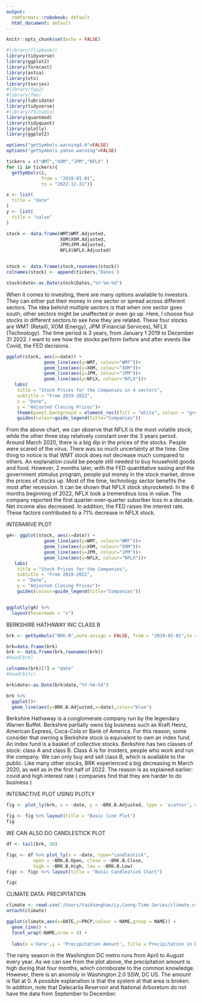 ```yaml
---
output:
  rmdformats::robobook: default
  html_document: default
---
```


```r
knitr::opts_chunk$set(echo = FALSE)
```

```r
#library(flipbookr)
library(tidyverse)
library(ggplot2)
library(forecast)
library(astsa) 
library(xts)
library(tseries)
#library(fpp2)
#library(fma)
library(lubridate)
library(tidyverse)
#library(TSstudio)
library(quantmod)
library(tidyquant)
library(plotly)
library(ggplot2)

```

```r
options("getSymbols.warning4.0"=FALSE)
options("getSymbols.yahoo.warning"=FALSE)

tickers = c("WMT","XOM","JPM","NFLX" )
for (i in tickers){
  getSymbols(i,
             from = "2019-01-01",
             to = "2022-12-31")}

x <- list(
  title = "date"
)
y <- list(
  title = "value"
)

stock <- data.frame(WMT$WMT.Adjusted,
                    XOM$XOM.Adjusted,
                    JPM$JPM.Adjusted,
                    NFLX$NFLX.Adjusted)


stock <- data.frame(stock,rownames(stock))
colnames(stock) <- append(tickers,'Dates')

stock$date<-as.Date(stock$Dates,"%Y-%m-%d")
```

When it comes to investing, there are many options available to investors. They can either put their money in one sector or spread across different sectors. The idea behind multiple sectors is that when one sector goes south, other sectors might be unaffected or even go up. Here, I choose four stocks in different sectors to see how they are related. These four stocks are WMT (Retail), XOM (Energy), JPM (Financial Services), NFLX (Technology). The time period is 3 years, from January 1 2019 to December 31 2022. I want to see how the stocks perform before and after events like Covid, the FED decisions.

```r
ggplot(stock, aes(x=date)) +
              geom_line(aes(y=WMT, colour="WMT"))+
              geom_line(aes(y=XOM, colour="XOM"))+
              geom_line(aes(y=JPM, colour="JPM"))+
              geom_line(aes(y=NFLX, colour="NFLX"))+
   labs(
    title = "Stock Prices for the Companies in 4 sectors",
    subtitle = "From 2019-2022",
    x = "Date",
    y = "Adjusted Closing Prices")+
    theme(panel.background = element_rect(fill = "white", colour = "grey50"))+
    guides(colour=guide_legend(title="Companies")) 
```

From the above chart, we can observe that NFLX is the most volatile stock; while the other three stay relatively constant over the 3 years period. Around March 2020, there is a big dip in the prices of the stocks. People were scared of the virus. There was so much uncertainty at the time. One thing to notice is that WMT stock does not decrease much compared to others. An explanation could be people still needed to buy household goods and food. However, 2 months later, with the FED quantitative easing and the government stimulus program, people put money in the stock market, drove the prices of stocks up. Most of the time, technology sector benefits the most after recession. It can be shown that NFLX stock skyrocketed. In the 6 months beginning of 2022, NFLX took a tremendous loss in value. The company reported the first quarter-over-quarter subsriber loss in a decade. Net income also decreased. In addition, the FED raises the interest rate. These factors contributed to a 71% decrease in NFLX stock.

INTERARIVE PLOT

```r
g4<- ggplot(stock, aes(x=date)) +
              geom_line(aes(y=WMT, colour="WMT"))+
              geom_line(aes(y=XOM, colour="XOM"))+
              geom_line(aes(y=JPM, colour="JPM"))+
              geom_line(aes(y=NFLX, colour="NFLX"))+
   labs(
    title = "Stock Prices for the Companies",
    subtitle = "From 2019-2022",
    x = "Date",
    y = "Adjusted Closing Prices")+
    guides(colour=guide_legend(title="Companies")) 


ggplotly(g4) %>%
  layout(hovermode = "x")
```

BERKSHIRE HATHAWAY INC CLASS B

```r
brk <- getSymbols("BRK-B",auto.assign = FALSE, from = "2019-01-01",to = '2022-12-31',src="yahoo") 
```

```r
brk=data.frame(brk)
brk <- data.frame(brk,rownames(brk))
#head(brk)

colnames(brk)[7] = "date"
#head(bitc)

brk$date<-as.Date(brk$date,"%Y-%m-%d")
```

```r
brk %>%
  ggplot()+
  geom_line(aes(y=BRK.B.Adjusted,x=date),color="blue")
```

Berkshire Hathaway is a conglomerate company run by the legendary Warren Buffet. Berkshire partially owns big business such as Kraft Heinz, American Express, Coca-Cola or Bank of America. For this reason, some consider that owning a Berkshire stock is equivalent to own an index fund. An index fund is a basket of collective stocks. Berkshire has two classes of stock: class A and class B. Class A is for insiders, people who work and run the company. We can only buy and sell class B, which is available to the public. Like many other stocks, BRK experienced a big decreasing in March 2020, as well as in the first half of 2022. The reason is as explained earlier: covid and high interest rate ( companies find that they are harder to do business )

INTERACTIVE PLOT USING PLOTLY

```r
fig <- plot_ly(brk, x = ~date, y = ~BRK.B.Adjusted, type = 'scatter', mode = 'lines')

fig <- fig %>% layout(title = "Basic line Plot")
fig
```

WE CAN ALSO DO CANDLESTICK PLOT

```r

df <- tail(brk, 30)

figc <- df %>% plot_ly(x = ~date, type="candlestick",
          open = ~BRK.B.Open, close = ~BRK.B.Close,
          high = ~BRK.B.High, low = ~BRK.B.Low) 
figc <- figc %>% layout(title = "Basic Candlestick Chart")

figc
```

CLIMATE DATA: PRECIPITATION

```r
climate <- read.csv('/Users/taikhanghao/Ly,Cuong-Time Series/climate.csv')
attach(climate)
```

```r
ggplot(climate,aes(x=DATE,y=PRCP,colour = NAME,group = NAME)) + 
  geom_line() + 
  facet_wrap(~NAME,nrow = 4) + 
  
  labs(x ='Date',y = 'Precipitation Amount', Title ='Precipitation in DC area in 2021') + theme(legend.position = "none") 
```

The rainy season in the Washington DC metro runs from April to August every year. As we can see from the plot above, the precipitation amount is high during that four months, which corroborate to the common knowledge. However, there is an anomoly in Washington 2.0 SSW, DC US. The amount is flat at 0. A possible explanation is that the system at that area is broken. In addition, note that Dalecarlia Reservoir and National Arboretum do not have the data from September to December.
